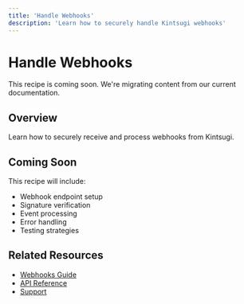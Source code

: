 ```yaml
---
title: 'Handle Webhooks'
description: 'Learn how to securely handle Kintsugi webhooks'
---
```


# Handle Webhooks

<Note>
This recipe is coming soon. We're migrating content from our current documentation.
</Note>

## Overview

Learn how to securely receive and process webhooks from Kintsugi.

## Coming Soon

This recipe will include:
- Webhook endpoint setup
- Signature verification
- Event processing
- Error handling
- Testing strategies

## Related Resources

- [Webhooks Guide](/docs/webhooks)
- [API Reference](/reference)
- [Support](https://trykintsugi.com/support)
